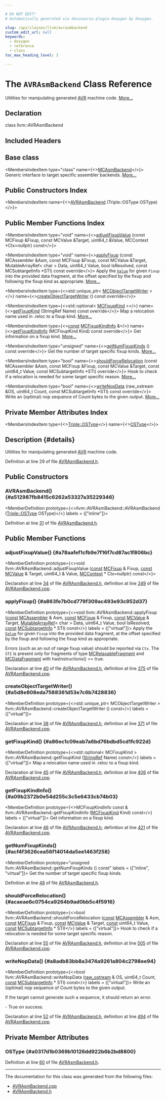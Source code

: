 ```yaml
---

# DO NOT EDIT!
# Automatically generated via docusaurus-plugin-doxygen by Doxygen.

slug: /api/classes/llvm/avrasmbackend
custom_edit_url: null
keywords:
  - doxygen
  - reference
  - class
toc_max_heading_level: 3

---
```





# The `AVRAsmBackend` Class Reference

<DoxygenPage pluginConfig={pluginConfig}>

Utilities for manipulating generated <a href="/docs/api/namespaces/llvm/avr">AVR</a> machine code. <a href="#details">More...</a>

## Declaration

<CodeBlock>class llvm::AVRAsmBackend</CodeBlock>

## Included Headers

<IncludesList>
<IncludesListItem
  filePath="Target/AVR/MCTargetDesc/AVRAsmBackend.h"
  permalink="/docs/api/files/lib/lib/target/lib/target/avr/lib/target/avr/mctargetdesc/avrasmbackend-h"
  isLocal="true" />
</IncludesList>

## Base class

<MembersIndex>

<MembersIndexItem
  type="class"
  name={<><a href="/docs/api/classes/llvm/mcasmbackend">MCAsmBackend</a></>}>
Generic interface to target specific assembler backends. <a href="/docs/api/classes/llvm/mcasmbackend/#details">More...</a>
</MembersIndexItem>

</MembersIndex>

## Public Constructors Index

<MembersIndex>

<MembersIndexItem
  name={<><a href="#a512987fb8415c6262a53327a35229346">AVRAsmBackend</a> (Triple::OSType OSType)</>}>
</MembersIndexItem>

</MembersIndex>

## Public Member Functions Index

<MembersIndex>

<MembersIndexItem
  type="void"
  name={<><a href="#a78aafef1cfb9e7f16f7cd87ac1f806bc">adjustFixupValue</a> (const MCFixup &amp;Fixup, const MCValue &amp;Target, uint64&#95;t &amp;Value, MCContext &#42;Ctx=nullptr) const</>}>
</MembersIndexItem>

<MembersIndexItem
  type="void"
  name={<><a href="#a863fe7b0cd779f309ac493e93c952d37">applyFixup</a> (const MCAssembler &amp;Asm, const MCFixup &amp;Fixup, const MCValue &amp;Target, MutableArrayRef&lt; char &gt; Data, uint64&#95;t Value, bool IsResolved, const MCSubtargetInfo &#42;STI) const override</>}>
Apply the <code><a href="/docs/api/classes/llvm/value">Value</a></code> for given <code>Fixup</code> into the provided data fragment, at the offset specified by the fixup and following the fixup kind as appropriate. <a href="#a863fe7b0cd779f309ac493e93c952d37">More...</a>
</MembersIndexItem>

<MembersIndexItem
  type={<>std::unique&#95;ptr&lt; <a href="/docs/api/classes/llvm/mcobjecttargetwriter">MCObjectTargetWriter</a> &gt;</>}
  name={<><a href="#a5d8e808eda7588361d53e7c6b7428836">createObjectTargetWriter</a> () const override</>}>
</MembersIndexItem>

<MembersIndexItem
  type={<>std::optional&lt; <a href="/docs/api/namespaces/llvm/#a84cef097f15848752272d38769011f58">MCFixupKind</a> &gt;</>}
  name={<><a href="#a86ec1c09eab7a6bd76bdbd5cd1fc922d">getFixupKind</a> (StringRef Name) const override</>}>
Map a relocation name used in .reloc to a fixup kind. <a href="#a86ec1c09eab7a6bd76bdbd5cd1fc922d">More...</a>
</MembersIndexItem>

<MembersIndexItem
  type={<><a href="/docs/api/files/lib/lib/target/lib/target/aarch64/aarch64promoteconstant-cpp/#a90f8350fecae261c25be85d38b451bff">const</a> <a href="/docs/api/structs/llvm/mcfixupkindinfo">MCFixupKindInfo</a> &amp;</>}
  name={<><a href="#a09b2372b0e54d255c3c5e6433cb74b03">getFixupKindInfo</a> (MCFixupKind Kind) const override</>}>
Get information on a fixup kind. <a href="#a09b2372b0e54d255c3c5e6433cb74b03">More...</a>
</MembersIndexItem>

<MembersIndexItem
  type="unsigned"
  name={<><a href="#acf4f3626cea56f14014da5ee1463f258">getNumFixupKinds</a> () const override</>}>
Get the number of target specific fixup kinds. <a href="#acf4f3626cea56f14014da5ee1463f258">More...</a>
</MembersIndexItem>

<MembersIndexItem
  type="bool"
  name={<><a href="#acaeae6c0754ca9264b9ad0bb5c4f5916">shouldForceRelocation</a> (const MCAssembler &amp;Asm, const MCFixup &amp;Fixup, const MCValue &amp;Target, const uint64&#95;t Value, const MCSubtargetInfo &#42;STI) override</>}>
Hook to check if a relocation is needed for some target specific reason. <a href="#acaeae6c0754ca9264b9ad0bb5c4f5916">More...</a>
</MembersIndexItem>

<MembersIndexItem
  type="bool"
  name={<><a href="#a8adb83bb8a3474a9261a804c2798ee94">writeNopData</a> (raw&#95;ostream &amp;OS, uint64&#95;t Count, const MCSubtargetInfo &#42;STI) const override</>}>
Write an (optimal) nop sequence of Count bytes to the given output. <a href="#a8adb83bb8a3474a9261a804c2798ee94">More...</a>
</MembersIndexItem>

</MembersIndex>

## Private Member Attributes Index

<MembersIndex>

<MembersIndexItem
  type={<><a href="/docs/api/classes/llvm/triple/#a3cfefc755ab656000934f91193afb1cd">Triple::OSType</a></>}
  name={<><a href="#a0317d1b0369b10126dd922b6b2bd8800">OSType</a></>}>
</MembersIndexItem>

</MembersIndex>

## Description {#details}

Utilities for manipulating generated <a href="/docs/api/namespaces/llvm/avr">AVR</a> machine code.

Definition at line 29 of file <a href="/docs/api/files/lib/lib/target/lib/target/avr/lib/target/avr/mctargetdesc/avrasmbackend-h">AVRAsmBackend.h</a>.

<SectionDefinition>

## Public Constructors

### AVRAsmBackend() {#a512987fb8415c6262a53327a35229346}

<MemberDefinition
  prototype={<>llvm::AVRAsmBackend::AVRAsmBackend (<a href="/docs/api/classes/llvm/triple/#a3cfefc755ab656000934f91193afb1cd">Triple::OSType</a> OSType)</>}
  labels = {["inline"]}>

Definition at line <a href="/docs/api/files/lib/lib/target/lib/target/avr/lib/target/avr/mctargetdesc/avrasmbackend-h/#l00031">31</a> of file <a href="/docs/api/files/lib/lib/target/lib/target/avr/lib/target/avr/mctargetdesc/avrasmbackend-h">AVRAsmBackend.h</a>.
</MemberDefinition>

</SectionDefinition>

<SectionDefinition>

## Public Member Functions

### adjustFixupValue() {#a78aafef1cfb9e7f16f7cd87ac1f806bc}

<MemberDefinition
  prototype={<>void llvm::AVRAsmBackend::adjustFixupValue (<a href="/docs/api/files/lib/lib/target/lib/target/aarch64/aarch64promoteconstant-cpp/#a90f8350fecae261c25be85d38b451bff">const</a> <a href="/docs/api/classes/llvm/mcfixup">MCFixup</a> &amp; Fixup, <a href="/docs/api/files/lib/lib/target/lib/target/aarch64/aarch64promoteconstant-cpp/#a90f8350fecae261c25be85d38b451bff">const</a> <a href="/docs/api/classes/llvm/mcvalue">MCValue</a> &amp; Target, uint64&#95;t &amp; Value, <a href="/docs/api/classes/llvm/mccontext">MCContext</a> &#42; Ctx=nullptr) const</>}>

Declaration at line <a href="/docs/api/files/lib/lib/target/lib/target/avr/lib/target/avr/mctargetdesc/avrasmbackend-h/#l00034">34</a> of file <a href="/docs/api/files/lib/lib/target/lib/target/avr/lib/target/avr/mctargetdesc/avrasmbackend-h">AVRAsmBackend.h</a>, definition at line <a href="/docs/api/files/lib/lib/target/lib/target/avr/lib/target/avr/mctargetdesc/avrasmbackend-cpp/#l00249">249</a> of file <a href="/docs/api/files/lib/lib/target/lib/target/avr/lib/target/avr/mctargetdesc/avrasmbackend-cpp">AVRAsmBackend.cpp</a>.
</MemberDefinition>

### applyFixup() {#a863fe7b0cd779f309ac493e93c952d37}

<MemberDefinition
  prototype={<>void llvm::AVRAsmBackend::applyFixup (<a href="/docs/api/files/lib/lib/target/lib/target/aarch64/aarch64promoteconstant-cpp/#a90f8350fecae261c25be85d38b451bff">const</a> <a href="/docs/api/classes/llvm/mcassembler">MCAssembler</a> &amp; Asm, <a href="/docs/api/files/lib/lib/target/lib/target/aarch64/aarch64promoteconstant-cpp/#a90f8350fecae261c25be85d38b451bff">const</a> <a href="/docs/api/classes/llvm/mcfixup">MCFixup</a> &amp; Fixup, <a href="/docs/api/files/lib/lib/target/lib/target/aarch64/aarch64promoteconstant-cpp/#a90f8350fecae261c25be85d38b451bff">const</a> <a href="/docs/api/classes/llvm/mcvalue">MCValue</a> &amp; Target, <a href="/docs/api/classes/llvm/mutablearrayref">MutableArrayRef</a>&lt; char &gt; Data, uint64&#95;t Value, bool IsResolved, <a href="/docs/api/files/lib/lib/target/lib/target/aarch64/aarch64promoteconstant-cpp/#a90f8350fecae261c25be85d38b451bff">const</a> <a href="/docs/api/classes/llvm/mcsubtargetinfo">MCSubtargetInfo</a> &#42; STI) const</>}
  labels = {["virtual"]}>
Apply the <code><a href="/docs/api/classes/llvm/value">Value</a></code> for given <code>Fixup</code> into the provided data fragment, at the offset specified by the fixup and following the fixup kind as appropriate.

Errors (such as an out of range fixup value) should be reported via <code>Ctx</code>. The <code>STI</code> is present only for fragments of type <a href="/docs/api/classes/llvm/mcrelaxablefragment">MCRelaxableFragment</a> and <a href="/docs/api/classes/llvm/mcdatafragment">MCDataFragment</a> with hasInstructions() == true.

Declaration at line <a href="/docs/api/files/lib/lib/target/lib/target/avr/lib/target/avr/mctargetdesc/avrasmbackend-h/#l00040">40</a> of file <a href="/docs/api/files/lib/lib/target/lib/target/avr/lib/target/avr/mctargetdesc/avrasmbackend-h">AVRAsmBackend.h</a>, definition at line <a href="/docs/api/files/lib/lib/target/lib/target/avr/lib/target/avr/mctargetdesc/avrasmbackend-cpp/#l00375">375</a> of file <a href="/docs/api/files/lib/lib/target/lib/target/avr/lib/target/avr/mctargetdesc/avrasmbackend-cpp">AVRAsmBackend.cpp</a>.
</MemberDefinition>

### createObjectTargetWriter() {#a5d8e808eda7588361d53e7c6b7428836}

<MemberDefinition
  prototype={<>std::unique&#95;ptr&lt; MCObjectTargetWriter &gt; llvm::AVRAsmBackend::createObjectTargetWriter () const</>}
  labels = {["virtual"]}>

Declaration at line <a href="/docs/api/files/lib/lib/target/lib/target/avr/lib/target/avr/mctargetdesc/avrasmbackend-h/#l00038">38</a> of file <a href="/docs/api/files/lib/lib/target/lib/target/avr/lib/target/avr/mctargetdesc/avrasmbackend-h">AVRAsmBackend.h</a>, definition at line <a href="/docs/api/files/lib/lib/target/lib/target/avr/lib/target/avr/mctargetdesc/avrasmbackend-cpp/#l00371">371</a> of file <a href="/docs/api/files/lib/lib/target/lib/target/avr/lib/target/avr/mctargetdesc/avrasmbackend-cpp">AVRAsmBackend.cpp</a>.
</MemberDefinition>

### getFixupKind() {#a86ec1c09eab7a6bd76bdbd5cd1fc922d}

<MemberDefinition
  prototype={<>std::optional&lt; MCFixupKind &gt; llvm::AVRAsmBackend::getFixupKind (<a href="/docs/api/classes/llvm/stringref">StringRef</a> Name) const</>}
  labels = {["virtual"]}>
Map a relocation name used in .reloc to a fixup kind.

Declaration at line <a href="/docs/api/files/lib/lib/target/lib/target/avr/lib/target/avr/mctargetdesc/avrasmbackend-h/#l00045">45</a> of file <a href="/docs/api/files/lib/lib/target/lib/target/avr/lib/target/avr/mctargetdesc/avrasmbackend-h">AVRAsmBackend.h</a>, definition at line <a href="/docs/api/files/lib/lib/target/lib/target/avr/lib/target/avr/mctargetdesc/avrasmbackend-cpp/#l00406">406</a> of file <a href="/docs/api/files/lib/lib/target/lib/target/avr/lib/target/avr/mctargetdesc/avrasmbackend-cpp">AVRAsmBackend.cpp</a>.
</MemberDefinition>

### getFixupKindInfo() {#a09b2372b0e54d255c3c5e6433cb74b03}

<MemberDefinition
  prototype={<>MCFixupKindInfo const  &amp; llvm::AVRAsmBackend::getFixupKindInfo (<a href="/docs/api/namespaces/llvm/#a84cef097f15848752272d38769011f58">MCFixupKind</a> Kind) const</>}
  labels = {["virtual"]}>
Get information on a fixup kind.

Declaration at line <a href="/docs/api/files/lib/lib/target/lib/target/avr/lib/target/avr/mctargetdesc/avrasmbackend-h/#l00046">46</a> of file <a href="/docs/api/files/lib/lib/target/lib/target/avr/lib/target/avr/mctargetdesc/avrasmbackend-h">AVRAsmBackend.h</a>, definition at line <a href="/docs/api/files/lib/lib/target/lib/target/avr/lib/target/avr/mctargetdesc/avrasmbackend-cpp/#l00421">421</a> of file <a href="/docs/api/files/lib/lib/target/lib/target/avr/lib/target/avr/mctargetdesc/avrasmbackend-cpp">AVRAsmBackend.cpp</a>.
</MemberDefinition>

### getNumFixupKinds() {#acf4f3626cea56f14014da5ee1463f258}

<MemberDefinition
  prototype="unsigned llvm::AVRAsmBackend::getNumFixupKinds () const"
  labels = {["inline", "virtual"]}>
Get the number of target specific fixup kinds.

Definition at line <a href="/docs/api/files/lib/lib/target/lib/target/avr/lib/target/avr/mctargetdesc/avrasmbackend-h/#l00048">48</a> of file <a href="/docs/api/files/lib/lib/target/lib/target/avr/lib/target/avr/mctargetdesc/avrasmbackend-h">AVRAsmBackend.h</a>.
</MemberDefinition>

### shouldForceRelocation() {#acaeae6c0754ca9264b9ad0bb5c4f5916}

<MemberDefinition
  prototype={<>bool llvm::AVRAsmBackend::shouldForceRelocation (<a href="/docs/api/files/lib/lib/target/lib/target/aarch64/aarch64promoteconstant-cpp/#a90f8350fecae261c25be85d38b451bff">const</a> <a href="/docs/api/classes/llvm/mcassembler">MCAssembler</a> &amp; Asm, <a href="/docs/api/files/lib/lib/target/lib/target/aarch64/aarch64promoteconstant-cpp/#a90f8350fecae261c25be85d38b451bff">const</a> <a href="/docs/api/classes/llvm/mcfixup">MCFixup</a> &amp; Fixup, <a href="/docs/api/files/lib/lib/target/lib/target/aarch64/aarch64promoteconstant-cpp/#a90f8350fecae261c25be85d38b451bff">const</a> <a href="/docs/api/classes/llvm/mcvalue">MCValue</a> &amp; Target, <a href="/docs/api/files/lib/lib/target/lib/target/aarch64/aarch64promoteconstant-cpp/#a90f8350fecae261c25be85d38b451bff">const</a> uint64&#95;t Value, <a href="/docs/api/files/lib/lib/target/lib/target/aarch64/aarch64promoteconstant-cpp/#a90f8350fecae261c25be85d38b451bff">const</a> <a href="/docs/api/classes/llvm/mcsubtargetinfo">MCSubtargetInfo</a> &#42; STI)</>}
  labels = {["virtual"]}>
Hook to check if a relocation is needed for some target specific reason.

Declaration at line <a href="/docs/api/files/lib/lib/target/lib/target/avr/lib/target/avr/mctargetdesc/avrasmbackend-h/#l00055">55</a> of file <a href="/docs/api/files/lib/lib/target/lib/target/avr/lib/target/avr/mctargetdesc/avrasmbackend-h">AVRAsmBackend.h</a>, definition at line <a href="/docs/api/files/lib/lib/target/lib/target/avr/lib/target/avr/mctargetdesc/avrasmbackend-cpp/#l00505">505</a> of file <a href="/docs/api/files/lib/lib/target/lib/target/avr/lib/target/avr/mctargetdesc/avrasmbackend-cpp">AVRAsmBackend.cpp</a>.
</MemberDefinition>

### writeNopData() {#a8adb83bb8a3474a9261a804c2798ee94}

<MemberDefinition
  prototype={<>bool llvm::AVRAsmBackend::writeNopData (<a href="/docs/api/classes/llvm/raw-ostream">raw&#95;ostream</a> &amp; OS, uint64&#95;t Count, <a href="/docs/api/files/lib/lib/target/lib/target/aarch64/aarch64promoteconstant-cpp/#a90f8350fecae261c25be85d38b451bff">const</a> <a href="/docs/api/classes/llvm/mcsubtargetinfo">MCSubtargetInfo</a> &#42; STI) const</>}
  labels = {["virtual"]}>
Write an (optimal) nop sequence of Count bytes to the given output.

If the target cannot generate such a sequence, it should return an error.


<SectionUser title="Returns">
- True on success.
</SectionUser>

Declaration at line <a href="/docs/api/files/lib/lib/target/lib/target/avr/lib/target/avr/mctargetdesc/avrasmbackend-h/#l00052">52</a> of file <a href="/docs/api/files/lib/lib/target/lib/target/avr/lib/target/avr/mctargetdesc/avrasmbackend-h">AVRAsmBackend.h</a>, definition at line <a href="/docs/api/files/lib/lib/target/lib/target/avr/lib/target/avr/mctargetdesc/avrasmbackend-cpp/#l00494">494</a> of file <a href="/docs/api/files/lib/lib/target/lib/target/avr/lib/target/avr/mctargetdesc/avrasmbackend-cpp">AVRAsmBackend.cpp</a>.
</MemberDefinition>

</SectionDefinition>

<SectionDefinition>

## Private Member Attributes

### OSType {#a0317d1b0369b10126dd922b6b2bd8800}

<MemberDefinition
  prototype="Triple::OSType llvm::AVRAsmBackend::OSType">

Definition at line <a href="/docs/api/files/lib/lib/target/lib/target/avr/lib/target/avr/mctargetdesc/avrasmbackend-h/#l00060">60</a> of file <a href="/docs/api/files/lib/lib/target/lib/target/avr/lib/target/avr/mctargetdesc/avrasmbackend-h">AVRAsmBackend.h</a>.
</MemberDefinition>

</SectionDefinition>

<hr/>

The documentation for this class was generated from the following files:

<ul>
<li><a href="/docs/api/files/lib/lib/target/lib/target/avr/lib/target/avr/mctargetdesc/avrasmbackend-cpp">AVRAsmBackend.cpp</a></li>
<li><a href="/docs/api/files/lib/lib/target/lib/target/avr/lib/target/avr/mctargetdesc/avrasmbackend-h">AVRAsmBackend.h</a></li>
</ul>

</DoxygenPage>
